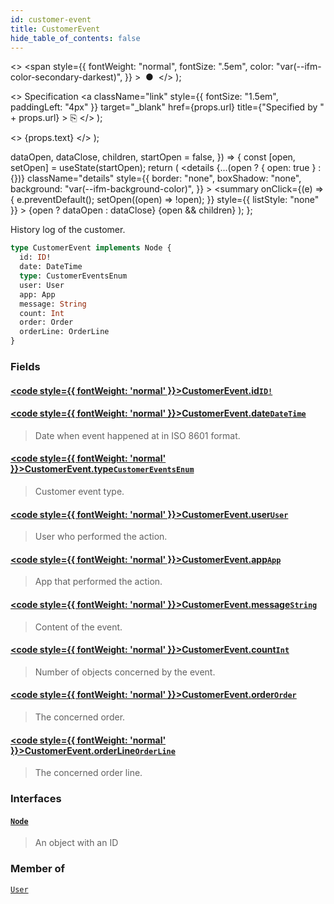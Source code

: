 ```yaml
---
id: customer-event
title: CustomerEvent
hide_table_of_contents: false
---
```


  <>
    <span
      style={{
        fontWeight: "normal",
        fontSize: ".5em",
        color: "var(--ifm-color-secondary-darkest)",
      }}
    >
      &nbsp;●&nbsp;
    </span>
  </>
);

  <>
    Specification
    <a
      className="link"
      style={{ fontSize: "1.5em", paddingLeft: "4px" }}
      target="\_blank"
      href={props.url}
      title={"Specified by " + props.url}
    >
      ⎘
    </a>
  </>
);

  <>
    <span className={props.class}>{props.text}</span>
  </>
);


  dataOpen,
  dataClose,
  children,
  startOpen = false,
}) => {
  const [open, setOpen] = useState(startOpen);
  return (
    <details
      {...(open ? { open: true } : {})}
      className="details"
      style={{
        border: "none",
        boxShadow: "none",
        background: "var(--ifm-background-color)",
      }}
    >
      <summary
        onClick={(e) => {
          e.preventDefault();
          setOpen((open) => !open);
        }}
        style={{ listStyle: "none" }}
      >
        {open ? dataOpen : dataClose}
      </summary>
      {open && children}
    </details>
  );
};

History log of the customer.

```graphql
type CustomerEvent implements Node {
  id: ID!
  date: DateTime
  type: CustomerEventsEnum
  user: User
  app: App
  message: String
  count: Int
  order: Order
  orderLine: OrderLine
}
```

### Fields

#### [<code style={{ fontWeight: 'normal' }}>CustomerEvent.<b>id</b></code>](#)<Bullet />[`ID!`](../../../api-reference/miscellaneous/scalars/id) <Badge class="badge badge--secondary" text="non-null"/> <Badge class="badge badge--secondary" text="scalar"/>

>

#### [<code style={{ fontWeight: 'normal' }}>CustomerEvent.<b>date</b></code>](#)<Bullet />[`DateTime`](../../../api-reference/miscellaneous/scalars/date-time) <Badge class="badge badge--secondary" text="scalar"/>

> Date when event happened at in ISO 8601 format.

#### [<code style={{ fontWeight: 'normal' }}>CustomerEvent.<b>type</b></code>](#)<Bullet />[`CustomerEventsEnum`](../../../api-reference/users/enums/customer-events-enum) <Badge class="badge badge--secondary" text="enum"/>

> Customer event type.

#### [<code style={{ fontWeight: 'normal' }}>CustomerEvent.<b>user</b></code>](#)<Bullet />[`User`](../../../api-reference/users/objects/user) <Badge class="badge badge--secondary" text="object"/>

> User who performed the action.

#### [<code style={{ fontWeight: 'normal' }}>CustomerEvent.<b>app</b></code>](#)<Bullet />[`App`](../../../api-reference/apps/objects/app) <Badge class="badge badge--secondary" text="object"/>

> App that performed the action.

#### [<code style={{ fontWeight: 'normal' }}>CustomerEvent.<b>message</b></code>](#)<Bullet />[`String`](../../../api-reference/miscellaneous/scalars/string) <Badge class="badge badge--secondary" text="scalar"/>

> Content of the event.

#### [<code style={{ fontWeight: 'normal' }}>CustomerEvent.<b>count</b></code>](#)<Bullet />[`Int`](../../../api-reference/miscellaneous/scalars/int) <Badge class="badge badge--secondary" text="scalar"/>

> Number of objects concerned by the event.

#### [<code style={{ fontWeight: 'normal' }}>CustomerEvent.<b>order</b></code>](#)<Bullet />[`Order`](../../../api-reference/orders/objects/order) <Badge class="badge badge--secondary" text="object"/>

> The concerned order.

#### [<code style={{ fontWeight: 'normal' }}>CustomerEvent.<b>orderLine</b></code>](#)<Bullet />[`OrderLine`](../../../api-reference/orders/objects/order-line) <Badge class="badge badge--secondary" text="object"/>

> The concerned order line.

### Interfaces

#### [`Node`](../../../api-reference/miscellaneous/interfaces/node) <Badge class="badge badge--secondary" text="interface"/>

> An object with an ID

### Member of

[`User`](../../../api-reference/users/objects/user) <Badge class="badge badge--secondary" text="object"/>
